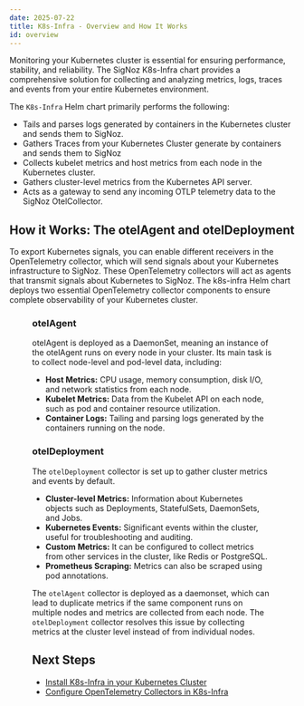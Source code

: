```yaml
---
date: 2025-07-22
title: K8s-Infra - Overview and How It Works
id: overview
---
```

Monitoring your Kubernetes cluster is essential for ensuring performance, stability, and reliability. The SigNoz K8s-Infra chart provides a comprehensive solution for collecting and analyzing metrics, logs, traces and events from your entire Kubernetes environment.


The `K8s-Infra` Helm chart primarily performs the following:

- Tails and parses logs generated by containers in the Kubernetes cluster and sends them to SigNoz.
- Gathers Traces from your Kubernetes Cluster generate by containers and sends them to SigNoz
- Collects kubelet metrics and host metrics from each node in the Kubernetes cluster.
- Gathers cluster-level metrics from the Kubernetes API server.
- Acts as a gateway to send any incoming OTLP telemetry data to the SigNoz OtelCollector.

## How it Works: The otelAgent and otelDeployment
To export Kubernetes signals, you can enable different receivers in the OpenTelemetry collector, which will send signals about your Kubernetes infrastructure to SigNoz. These OpenTelemetry collectors will act as agents that transmit signals about Kubernetes to SigNoz.
The k8s-infra Helm chart deploys two essential OpenTelemetry collector components to ensure complete observability of your Kubernetes cluster.

<Figure src="/img/docs/k8s-infra-otel-agent-arch.webp" alt="otel instances in k8s-infra monitoring" caption="k8s-infra chart" />


### otelAgent
otelAgent is deployed as a DaemonSet, meaning an instance of the otelAgent runs on every node in your cluster. Its main task is to collect node-level and pod-level data, including:

- **Host Metrics:** CPU usage, memory consumption, disk I/O, and network statistics from each node.
- **Kubelet Metrics:** Data from the Kubelet API on each node, such as pod and container resource utilization.
- **Container Logs:** Tailing and parsing logs generated by the containers running on the node.


### otelDeployment

The `otelDeployment` collector is set up to gather cluster metrics and events by default.

- **Cluster-level Metrics:** Information about Kubernetes objects such as Deployments, StatefulSets, DaemonSets, and Jobs.
- **Kubernetes Events:** Significant events within the cluster, useful for troubleshooting and auditing.
- **Custom Metrics:** It can be configured to collect metrics from other services in the cluster, like Redis or PostgreSQL.
- **Prometheus Scraping:** Metrics can also be scraped using pod annotations.

The `otelAgent` collector is deployed as a daemonset, which can lead to duplicate metrics if the same component runs on multiple nodes and metrics are collected from each node. The `otelDeployment` collector resolves this issue by collecting metrics at the cluster level instead of from individual nodes.

## Next Steps 
- [Install K8s-Infra in your Kubernetes Cluster](/docs/telemetry-ingestion-deployment/k8s/k8s-infra/install-k8s-infra)
- [Configure OpenTelemetry Collectors in K8s-Infra](/docs/telemetry-ingestion-deployment/k8s/k8s-infra/configure-k8s-infra)
